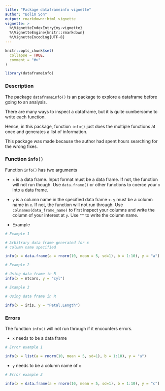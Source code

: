 ```yaml
---
title: "Package dataframeinfo vignette"
author: "Bolim Son"
output: rmarkdown::html_vignette
vignette: >
  %\VignetteIndexEntry{my-vignette}
  %\VignetteEngine{knitr::rmarkdown}
  %\VignetteEncoding{UTF-8}
---
```


```r
knitr::opts_chunk$set(
  collapse = TRUE,
  comment = "#>"
)
```

```r
library(dataframeinfo)
```

### __Description__

The package `dataframeinfo()` is an package to explore a dataframe before going to an analysis.

There are many ways to inspect a dataframe, but it is quite cumbersome to write each function.

Hence, in this package, function `info()` just does the multiple functions at once and generates a list of information.

This package was made because the author had spent hours searching for the wrong fixes.


### __Function `info()`__

Function `info()` has two arguments

* `x` is a data frame. Input format must be a data frame. If not, the function will not run though. Use `data.frame()` or other functions to coerce your `x` into a data frame.

* `y` is a column name in the specified data frame `x`. `y` must be a column name in `x`. If not, the function will not run through. Use `colnames(data_frame_name)` to first inspect your columns and write the column of your interest at `y`. Use `""` to write the column name. 

* Example
```r
# Example 1

# Arbitrary data frame generated for x
# column name specified

info(x = data.frame(a = rnorm(10, mean = 5, sd=1), b = 1:10), y = "a")
```

```r
# Example 2

# Using data frame in R
info(x = mtcars, y = "cyl")

```

```r
# Example 3

# Using data frame in R

info(x = iris, y = "Petal.Length")
```

### __Errors__

The function `info()` will not run through if it encounters errors. 

* `x` needs to be a data frame

```r
# Error example 1

info(x = list(a = rnorm(10, mean = 5, sd=1), b = 1:10), y = "a")

```

* `y` needs to be a column name of  `x`

```r
# Error example 2

info(x = data.frame(a = rnorm(10, mean = 5, sd=1), b = 1:10), y = "c")

```

